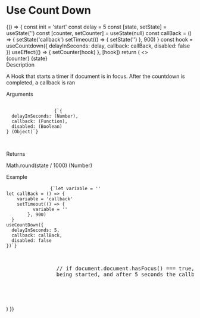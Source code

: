 

<Meta title="MDX/Hooks/Use Count Down" />

# Use Count Down

<!-- add a plugin description -->

<Canvas>
  <Story name="Use Count Down Usage">
    {() => {
      const init = 'start'
      const delay = 5
      const [state, setState] = useState('')
      const [counter, setCounter] = useState(null)
      const callBack = () => {
        setState('callback')
        setTimeout(() => {
          setState('')
        }, 900)
      }
      const hook = useCountdown({
        delayInSeconds: delay,
        callback: callBack,
        disabled: false
      })
      useEffect(() => {
        setCounter(hook)
      }, [hook])
      return (
        <>
          <div className="p-4">
            <span className="yobta-badge yobta-primary mr-2">{counter}</span>
            <span className="yobta-badge yobta-secondary">{state}</span>
          </div>
          <div>
            <span className="font-bold">Description</span>
            <div className="p-2 pb-4">
              <p>
                A Hook that starts a timer if document is in focus. After the
                countdown is completed, a callback is ran
              </p>
            </div>
          </div>
          <div>
            <span className="font-bold">Arguments</span>
            <div className="p-2 pb-4">
              <pre>
                <code className="ui-text-ink-secondary">
                  {`{
  delayInSeconds: (Number),
  callback: (Function),
  disabled: (Boolean)
} (Object)`}
                </code>
              </pre>
            </div>
          </div>
          <div>
            <span className="font-bold">Returns</span>
            <p className="p-2 pb-4">
              <span className="ui-text-ink-secondary">
                Math.round(state / 1000) (Number)
              </span>
            </p>
          </div>
          <span className="font-bold">Example</span>
          <div className="yobta-bg-paper-2 w-max p-4">
            <pre>
              <code>{`let variable = ''
let callBack = () => {
    variable = 'callback'
    setTimeout(() => {
          variable = ''
        }, 900)
  }
useCountDown({
  delayInSeconds: 5,
  callback: callBack,
  disabled: false
})`}</code>
              <p className="ui-text-color-14 p-4">
                // if document.document.hasFocus() === true, the counter is
                being started, and after 5 seconds the callback is called
              </p>
            </pre>
          </div>
        </>
      )
    }}
  </Story>
</Canvas>
